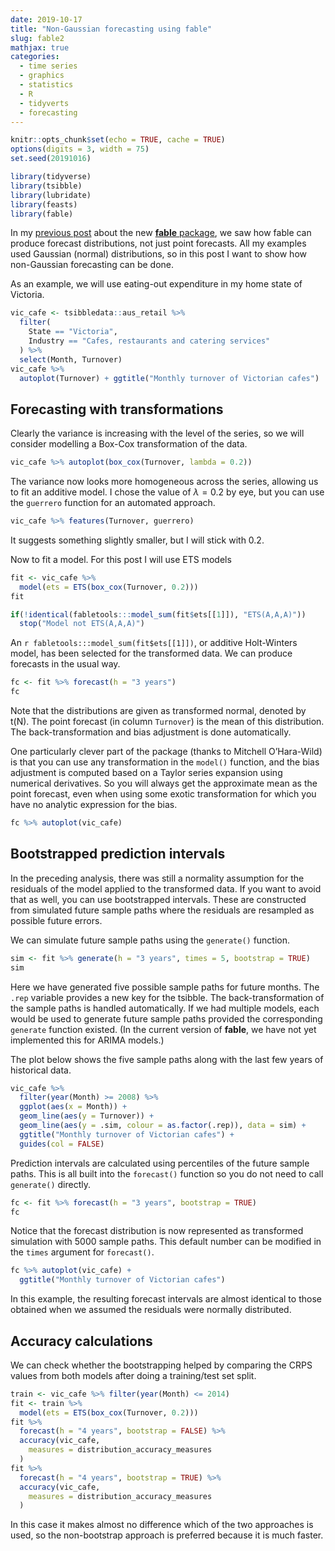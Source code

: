 ```yaml
---
date: 2019-10-17
title: "Non-Gaussian forecasting using fable"
slug: fable2
mathjax: true
categories:
  - time series
  - graphics
  - statistics
  - R
  - tidyverts
  - forecasting
---
```


```r
knitr::opts_chunk$set(echo = TRUE, cache = TRUE)
options(digits = 3, width = 75)
set.seed(20191016)
```

```r
library(tidyverse)
library(tsibble)
library(lubridate)
library(feasts)
library(fable)
```

In my [previous post](https://robjhyndman.com/hyndsight/fable/) about the new [**fable** package](https://fable.tidyverts.org), we saw how fable can produce forecast distributions, not just point forecasts. All my examples used Gaussian (normal) distributions, so in this post I want to show how non-Gaussian forecasting can be done.

As an example, we will use eating-out expenditure in my home state of Victoria.

```r
vic_cafe <- tsibbledata::aus_retail %>%
  filter(
    State == "Victoria",
    Industry == "Cafes, restaurants and catering services"
  ) %>%
  select(Month, Turnover)
vic_cafe %>%
  autoplot(Turnover) + ggtitle("Monthly turnover of Victorian cafes")
```

## Forecasting with transformations

Clearly the variance is increasing with the level of the series, so we will consider modelling a Box-Cox transformation of the data.

```r
vic_cafe %>% autoplot(box_cox(Turnover, lambda = 0.2))
```

The variance now looks more homogeneous across the series, allowing us to fit an additive model. I chose the value of $\lambda=0.2$ by eye, but you can use the `guerrero` function for an automated approach.

```r
vic_cafe %>% features(Turnover, guerrero)
```

It suggests something slightly smaller, but I will stick with 0.2.

Now to fit a model. For this post I will use ETS models

```r
fit <- vic_cafe %>%
  model(ets = ETS(box_cox(Turnover, 0.2)))
fit
```

```r
if(!identical(fabletools:::model_sum(fit$ets[[1]]), "ETS(A,A,A)"))
  stop("Model not ETS(A,A,A)")
```

An `r fabletools:::model_sum(fit$ets[[1]])`, or additive Holt-Winters model, has been selected for the transformed data. We can produce forecasts in the usual way.

```r
fc <- fit %>% forecast(h = "3 years")
fc
```

Note that the distributions are given as transformed normal, denoted by t(N). The point forecast (in column `Turnover`) is the mean of this distribution. The back-transformation and bias adjustment is done automatically.

One particularly clever part of the package (thanks to Mitchell O'Hara-Wild) is that you can use any transformation in the `model()` function, and the bias adjustment is computed based on a Taylor series expansion using numerical derivatives. So you will always get the approximate mean as the point forecast, even when using some exotic transformation for which you have no analytic expression for the bias.

```r
fc %>% autoplot(vic_cafe)
```

## Bootstrapped prediction intervals

In the preceding analysis, there was still a normality assumption for the residuals of the model applied to the transformed data. If you want to avoid that as well, you can use bootstrapped intervals. These are constructed from simulated future sample paths where the residuals are resampled as possible future errors.

We can simulate future sample paths using the `generate()` function.

```r
sim <- fit %>% generate(h = "3 years", times = 5, bootstrap = TRUE)
sim
```

Here we have generated five possible sample paths for future months. The `.rep` variable provides a new key for the tsibble. The back-transformation of the sample paths is handled automatically. If we had multiple models, each would be used to generate future sample paths provided the corresponding `generate` function existed. (In the current version of **fable**, we have not yet implemented this for ARIMA models.)

The plot below shows the five sample paths along with the last few years of historical data.

```r
vic_cafe %>%
  filter(year(Month) >= 2008) %>%
  ggplot(aes(x = Month)) +
  geom_line(aes(y = Turnover)) +
  geom_line(aes(y = .sim, colour = as.factor(.rep)), data = sim) +
  ggtitle("Monthly turnover of Victorian cafes") +
  guides(col = FALSE)
```

Prediction intervals are calculated using percentiles of the future sample paths. This is all built into the `forecast()` function so you do not need to call `generate()` directly.

```r
fc <- fit %>% forecast(h = "3 years", bootstrap = TRUE)
fc
```

Notice that the forecast distribution is now represented as transformed simulation with 5000 sample paths. This default number can be modified in the `times` argument for `forecast()`.

```r
fc %>% autoplot(vic_cafe) +
  ggtitle("Monthly turnover of Victorian cafes")
```

In this example, the resulting forecast intervals are almost identical to those obtained when we assumed the residuals were normally distributed.

## Accuracy calculations

We can check whether the bootstrapping helped by comparing the CRPS values from both models after doing a training/test set split.

```r
train <- vic_cafe %>% filter(year(Month) <= 2014)
fit <- train %>%
  model(ets = ETS(box_cox(Turnover, 0.2)))
fit %>%
  forecast(h = "4 years", bootstrap = FALSE) %>%
  accuracy(vic_cafe,
    measures = distribution_accuracy_measures
  )
fit %>%
  forecast(h = "4 years", bootstrap = TRUE) %>%
  accuracy(vic_cafe,
    measures = distribution_accuracy_measures
  )
```

In this case it makes almost no difference which of the two approaches is used, so the non-bootstrap approach is preferred because it is much faster.

